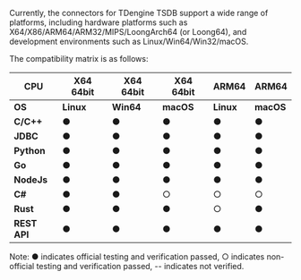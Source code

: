 Currently, the connectors for TDengine TSDB support a wide range of platforms, including hardware platforms such as X64/X86/ARM64/ARM32/MIPS/LoongArch64 (or Loong64), and development environments such as Linux/Win64/Win32/macOS.

The compatibility matrix is as follows:

| **CPU**     | **X64 64bit** | **X64 64bit** | **X64 64bit** | **ARM64** | **ARM64** |
| ----------- | ------------- | ------------- | ------------- | --------- | --------- |
| **OS**      | **Linux**     | **Win64**     | **macOS**     | **Linux** | **macOS** |
| **C/C++**   | ●             | ●             | ●             | ●         | ●         |
| **JDBC**    | ●             | ●             | ●             | ●         | ●         |
| **Python**  | ●             | ●             | ●             | ●         | ●         |
| **Go**      | ●             | ●             | ●             | ●         | ●         |
| **NodeJs**  | ●             | ●             | ●             | ●         | ●         |
| **C#**      | ●             | ●             | ○             | ○         | ○         |
| **Rust**    | ●             | ●             | ●             | ○         | ●         |
| **REST API** | ●             | ●             | ●             | ●         | ●         |

Note: ● indicates official testing and verification passed, ○ indicates non-official testing and verification passed, -- indicates not verified.
